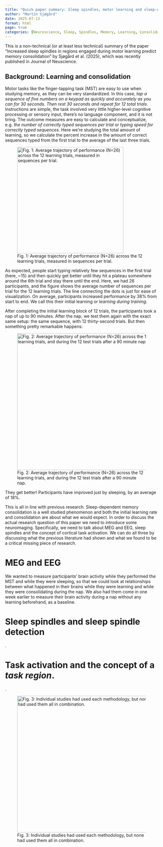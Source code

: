 ```yaml
---
title: "Quick paper summary: Sleep spindles, motor learning and sleep-dependent memory consolidation"
author: "Martin Sjøgård"
date: 2025-07-13
format: html
page: true
categories: [Neuroscience, Sleep, Spindles, Memory, Learning, Consolidation]
---
```


This is a non-technical (or at least less technical) summary of the paper "Increased sleep spindles in regions engaged during motor learning predict memory consolidation" by Sjøgård et al. (2025), which was recently published in Journal of Neuscience.


## Background: Learning and consolidation
Motor tasks like the finger-tapping task (MST) are easy to use when studying memory, as they can be very standardized. In this case, *tap a sequence of five numbers on a keypad as quickly and accurately as you can for 30 seconds. Then rest 30 seconds and repeat for 12 total trials*. Instructions are simple, the task involved very little higher-level cognitive processing or sensory input, there's no language component, and it is not tiring. The outcome measures are easy to calculate and conceptualize, e.g. *the number of correctly typed sequences per trial* or *typing speed for correctly typed sequences*. Here we're studying the total amount of learning, so we calculate the percent increase in the amount of correct sequences typed from the first trial to the average of the last three trials.

![Fig. 1: Average trajectory of performance (N=26) across the 12 learning trials, measured in sequences per trial.](learning.png){width=350}

As expected, people start typing relatively few sequences in the first trial (here, ~15) and then quickly get better until they hit a plateau somewhere around the 6th trial and stay there until the end. Here, we had 26 participants, and the figure shows the average number of sequences per trial for the 12 learning trials. The line connecting the dots is just for ease of visualization. On average, participants increased performance by 38% from start to end. We call this their initial learning or *learning during training*. 

After completing the initial learning block of 12 trials, the participants took a nap of up to 90 minutes. After the nap, we test them again with the exact same setup: the same sequence, with 12 thirty-second trials. But then something pretty remarkable happens:

![Fig. 2: Average trajectory of performance (N=26) across the 12 learning trials, and during the 12 test trials after a 90 minute nap.](learning_and_consolidation.png){width=450}

They get better! Participants have improved just by sleeping, by an average of 18%.

This is all in line with previous research. Sleep-dependent memory consolidation is a well studied phenomenon and both the initial learning rate and consolidation are about what we would expect. In order to discuss the actual research question of this paper we need to introduce some neuroimaging. Specifically, we need to talk about MEG and EEG, sleep spindles and the concept of cortical task activation. We can do all three by discussing what the previous literature had shown and what we found to be a critical missing piece of research.

# MEG and EEG
We wanted to measure participants' brain activity while they performed the MST and while they were sleeping, so that we could look at relationships between what happened in their brains while they were learning and while they were consolidating during the nap. We also had them come in one week earlier to measure their brain activity during a nap without any learning beforehand, as a baseline.

# Sleep spindles and sleep spindle detection
.

# Task activation and the concept of a *task region*.
.

![Fig. 3: Individual studies had used each methodology, but none had used them all in combination.](venndiagram.png){width=450}





